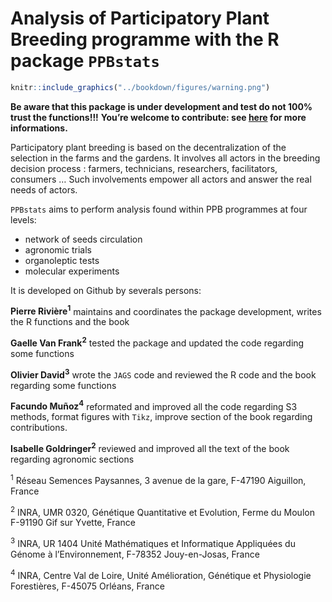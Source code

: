 # Analysis of Participatory Plant Breeding programme with the R package `PPBstats`

```r
knitr::include_graphics("../bookdown/figures/warning.png")
```
**Be aware that this package is under development and test do not 100% trust the functions!!!**
**You're welcome to contribute: see [here]() for more informations.**

Participatory plant breeding is based on the decentralization of the selection in the farms and the gardens.
It involves all actors in the breeding decision process : farmers, technicians, researchers, facilitators, consumers ... Such involvements empower all actors and answer the real needs of actors.

`PPBstats` aims to perform analysis found within PPB programmes at four levels:

- network of seeds circulation
- agronomic trials
- organoleptic tests
- molecular experiments


It is developed on Github by severals persons:

**Pierre Rivière^1^** maintains and coordinates the package development, writes the R functions and the book

**Gaelle Van Frank^2^** tested the package and updated the code regarding some functions

**Olivier David^3^** wrote the `JAGS` code and reviewed the R code and the book regarding some functions

**Facundo Muñoz^4^** reformated and improved all the code regarding S3 methods, format figures with `Tikz`, improve section of the book regarding contributions.

**Isabelle Goldringer^2^** reviewed and improved all the text of the book regarding agronomic sections

^1^ Réseau Semences Paysannes, 3 avenue de la gare, F-47190 Aiguillon, France

^2^ INRA, UMR 0320, Génétique Quantitative et Evolution, Ferme du Moulon F-91190 Gif sur Yvette, France

^3^ INRA, UR 1404 Unité Mathématiques et Informatique Appliquées du Génome à l'Environnement, F-78352 Jouy-en-Josas, France

^4^ INRA, Centre Val de Loire, Unité Amélioration, Génétique et Physiologie Forestières, F-45075 Orléans, France

